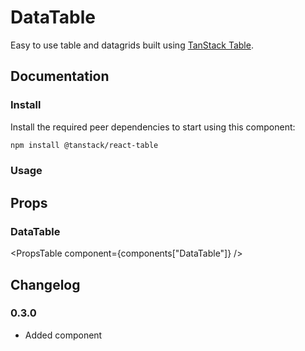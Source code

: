 
# DataTable

Easy to use table and datagrids built using [TanStack Table](https://tanstack.com/table/latest).

## Documentation

### Install

Install the required peer dependencies to start using this component:

```sh npm2yarn
npm install @tanstack/react-table
```

### Usage

<Demo component="data-table/usage" />

## Props

### DataTable

<PropsTable component={components["DataTable"]} />

## Changelog

### 0.3.0

- Added component
